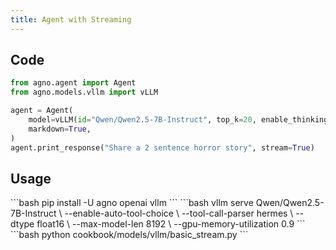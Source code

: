 ```yaml
---
title: Agent with Streaming
---
```


## Code

```python cookbook/models/vllm/basic_stream.py
from agno.agent import Agent
from agno.models.vllm import vLLM

agent = Agent(
    model=vLLM(id="Qwen/Qwen2.5-7B-Instruct", top_k=20, enable_thinking=False),
    markdown=True,
)
agent.print_response("Share a 2 sentence horror story", stream=True)
```

## Usage

<Steps>
  <Snippet file="create-venv-step.mdx" />

  <Step title="安装依赖库">
    ```bash
    pip install -U agno openai vllm
    ```
  </Step>

  <Step title="启动 vLLM 服务器">
    ```bash
    vllm serve Qwen/Qwen2.5-7B-Instruct \
        --enable-auto-tool-choice \
        --tool-call-parser hermes \
        --dtype float16 \
        --max-model-len 8192 \
        --gpu-memory-utilization 0.9
    ```
  </Step>

  <Step title="运行 Agent">
    ```bash
    python cookbook/models/vllm/basic_stream.py
    ```
  </Step>
</Steps>